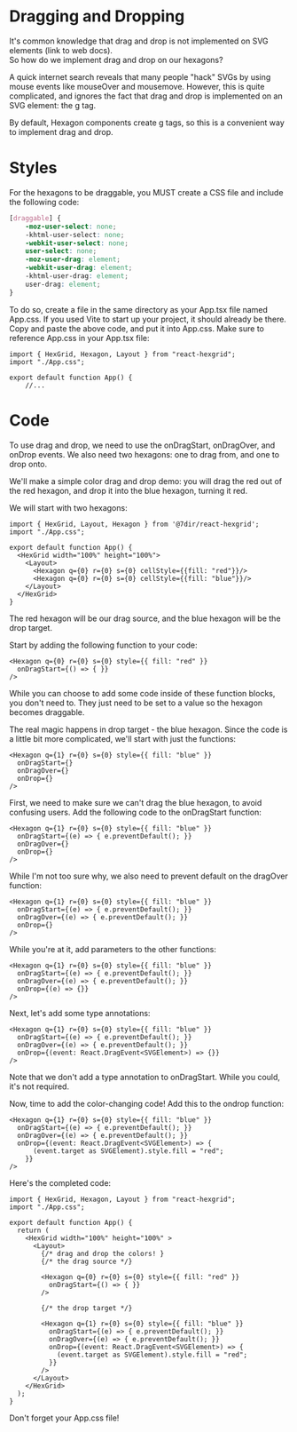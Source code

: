 
<Meta title="Advanced Tutorials/Dragging and Dropping" />

# Dragging and Dropping

It's common knowledge that drag and drop is not implemented on SVG elements (link to web docs).  
So how do we implement drag and drop on our hexagons?

A quick internet search reveals that many people "hack" SVGs by using mouse events like mouseOver and mousemove.
However, this is quite complicated, and ignores the fact that drag and drop is implemented on an SVG element:
the g tag.

By default, Hexagon components create g tags, so this is a convenient way to implement drag and drop.

# Styles

For the hexagons to be draggable, you MUST create a CSS file and include the following code:

```css
[draggable] {
    -moz-user-select: none;
    -khtml-user-select: none;
    -webkit-user-select: none;
    user-select: none;
    -moz-user-drag: element;
    -webkit-user-drag: element;
    -khtml-user-drag: element;
    user-drag: element;
}
```

To do so, create a file in the same directory as your App.tsx file named App.css.  If you used Vite to 
start up your project, it should already be there.  Copy and paste the above code, and put it into App.css. 
Make sure to reference App.css in your App.tsx file:

```tsx
import { HexGrid, Hexagon, Layout } from "react-hexgrid";
import "./App.css";

export default function App() {
    //...
```

# Code

To use drag and drop, we need to use the onDragStart, onDragOver, and onDrop events.
We also need two hexagons: one to drag from, and one to drop onto.  

We'll make a simple color drag and drop demo: you will drag the red out of the red hexagon, and 
drop it into the blue hexagon, turning it red.
 
We will start with two hexagons:

```tsx
import { HexGrid, Layout, Hexagon } from '@7dir/react-hexgrid';
import "./App.css";

export default function App() {
  <HexGrid width="100%" height="100%">
    <Layout>
      <Hexagon q={0} r={0} s={0} cellStyle={{fill: "red"}}/>
      <Hexagon q={0} r={0} s={0} cellStyle={{fill: "blue"}}/>
    </Layout>
  </HexGrid>
}
```

The red hexagon will be our drag source, and the blue hexagon will be the drop target.  

Start by adding the following function to your code:


```tsx
<Hexagon q={0} r={0} s={0} style={{ fill: "red" }}
  onDragStart={() => { }}
/>
```

While you can choose to add some code inside of these function blocks, you don't need to.  They just need to be 
set to a value so the hexagon becomes draggable.

The real magic happens in drop target - the blue hexagon.  Since the code is a little bit more complicated, we'll start 
with just the functions:

```tsx
<Hexagon q={1} r={0} s={0} style={{ fill: "blue" }}
  onDragStart={}
  onDragOver={}
  onDrop={}
/>
```

First, we need to make sure we can't drag the blue hexagon, to avoid confusing users.  Add the following code to the 
onDragStart function:

```tsx
<Hexagon q={1} r={0} s={0} style={{ fill: "blue" }}
  onDragStart={(e) => { e.preventDefault(); }} 
  onDragOver={} 
  onDrop={}
/>
```

While I'm not too sure why, we also need to prevent default on the dragOver function:

```tsx
<Hexagon q={1} r={0} s={0} style={{ fill: "blue" }}
  onDragStart={(e) => { e.preventDefault(); }} 
  onDragOver={(e) => { e.preventDefault(); }} 
  onDrop={}
/>
```

While you're at it, add parameters to the other functions:

```tsx
<Hexagon q={1} r={0} s={0} style={{ fill: "blue" }}
  onDragStart={(e) => { e.preventDefault(); }} 
  onDragOver={(e) => { e.preventDefault(); }} 
  onDrop={(e) => {}}
/>
```

Next, let's add some type annotations:

```tsx
<Hexagon q={1} r={0} s={0} style={{ fill: "blue" }}
  onDragStart={(e) => { e.preventDefault(); }}
  onDragOver={(e) => { e.preventDefault(); }} 
  onDrop={(event: React.DragEvent<SVGElement>) => {}}
/>
```

Note that we don't add a type annotation to onDragStart.  While you could, it's not required.

Now, time to add the color-changing code!  Add this to the ondrop function:

```tsx
<Hexagon q={1} r={0} s={0} style={{ fill: "blue" }}
  onDragStart={(e) => { e.preventDefault(); }}
  onDragOver={(e) => { e.preventDefault(); }} 
  onDrop={(event: React.DragEvent<SVGElement>) => {
      (event.target as SVGElement).style.fill = "red"; 
    }}
/>
```

Here's the completed code:

```tsx
import { HexGrid, Hexagon, Layout } from "react-hexgrid";
import "./App.css";

export default function App() {
  return (
    <HexGrid width="100%" height="100%" >
      <Layout>
        {/* drag and drop the colors! }
        {/* the drag source */}

        <Hexagon q={0} r={0} s={0} style={{ fill: "red" }}
          onDragStart={() => { }}
        />

        {/* the drop target */}

        <Hexagon q={1} r={0} s={0} style={{ fill: "blue" }}
          onDragStart={(e) => { e.preventDefault(); }}
          onDragOver={(e) => { e.preventDefault(); }} 
          onDrop={(event: React.DragEvent<SVGElement>) => {
            (event.target as SVGElement).style.fill = "red";
          }}
        />
      </Layout>
    </HexGrid>
  );
}
```

Don't forget your App.css file!


<Story of={HexagonStory.DragAndDrop} />
